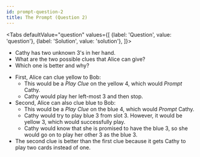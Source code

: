 ```yaml
---
id: prompt-question-2
title: The Prompt (Question 2)
---
```



<BeginnersGuideProgress id="prompt-question-2" />

<!-- lint disable no-undefined-references -->

<Tabs
  defaultValue="question"
  values={[
    {label: 'Question', value: 'question'},
    {label: 'Solution', value: 'solution'},
  ]}>
<TabItem value="question">

- Cathy has two unknown 3's in her hand.
- What are the two possible clues that Alice can give?
- Which one is better and why?

</TabItem>
<TabItem value="solution">

- First, Alice can clue yellow to Bob:
  - This would be a _Play Clue_ on the yellow 4, which would _Prompt_ Cathy.
  - Cathy would play her left-most 3 and then stop.
- Second, Alice can also clue blue to Bob:
  - This would be a _Play Clue_ on the blue 4, which would _Prompt_ Cathy.
  - Cathy would try to play blue 3 from slot 3. However, it would be yellow 3, which would successfully play.
  - Cathy would know that she is promised to have the blue 3, so she would go on to play her other 3 as the blue 3.
- The second clue is better than the first clue because it gets Cathy to play two cards instead of one.

</TabItem>
</Tabs>

<PromptQuestion2 />
